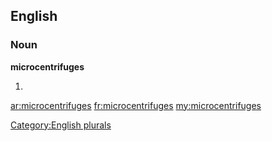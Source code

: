 ==English==

===Noun===
'''microcentrifuges'''

# {{plural of|[[microcentrifuge]]}}

[[Category:English plurals]]

[[ar:microcentrifuges]]
[[fr:microcentrifuges]]
[[my:microcentrifuges]]